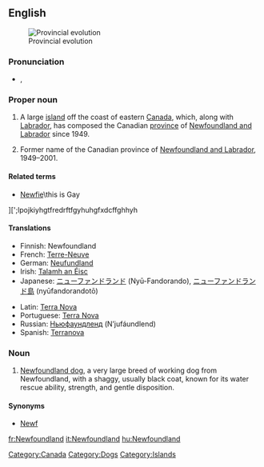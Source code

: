 {{wikipedia}}
==English==
[[Image:Canada provinces evolution.gif|thumb|Provincial evolution]]

===Pronunciation===
* {{a|UK}} {{IPA|/ˈnjuːˌfaʊnd.lənd/|/ˈnjuː.fn̩d.ln̩d/}}, {{SAMPA|1=/"nju:%faUnd.l@nd/|2=/"nju:.fn=d.ln=d/}}

===Proper noun===
{{en-proper noun}}

# A large [[island]] off the coast of eastern [[Canada]], which, along with [[Labrador]], has composed the Canadian [[province]] of [[Newfoundland and Labrador]] since 1949.
# {{historical}} Former name of the Canadian province of [[Newfoundland and Labrador]], 1949–2001.

====Related terms====
* [[Newfie]]\this is Gay
][';lpojkiyhgtfredrftfgyhuhgfxdcffghhyh

====Translations====
{{trans-top|Island off the the coast of Eastern Canada.}}
* Finnish: Newfoundland
* French: [[Terre-Neuve]] {{f}}
* German: [[Neufundland]] {{n}}
* Irish: [[Talamh an Éisc]]
* Japanese: [[ニューファンドランド]] (Nyū-Fandorando), [[ニューファンドランド島]] (nyūfandorandotō)
{{trans-mid}}
* Latin: [[Terra Nova]] {{f}}
* Portuguese: [[Terra Nova]] {{f}}
* Russian: [[Ньюфаундленд]] (N’jufáundlend) {{m}}
* Spanish: [[Terranova]] {{f}}
{{trans-bottom}}

===Noun===
{{en-noun}}

# [[Newfoundland dog]], a very large breed of working dog from Newfoundland, with a shaggy, usually black coat, known for its water rescue ability, strength, and gentle disposition.

====Synonyms====
* [[Newf]]

[[Category:Canada]]
[[Category:Dogs]]
[[Category:Islands]]

[[fr:Newfoundland]]
[[it:Newfoundland]]
[[hu:Newfoundland]]